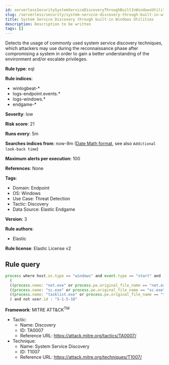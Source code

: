 ```yaml
---
id: serverlessSecuritySystemServiceDiscoveryThroughBuiltInWindowsUtilities
slug: /serverless/security/system-service-discovery-through-built-in-windows-utilities
title: System Service Discovery through built-in Windows Utilities
description: Description to be written
tags: []
---
```


<div id="system-service-discovery-through-built-in-windows-utilities"></div>

Detects the usage of commonly used system service discovery techniques, which attackers may use during the reconnaissance phase after compromising a system in order to gain a better understanding of the environment and/or escalate privileges.

**Rule type**: eql

**Rule indices**: 

* winlogbeat-*
* logs-endpoint.events.*
* logs-windows.*
* endgame-*

**Severity**: low

**Risk score**: 21

**Runs every**: 5m

**Searches indices from**: now-9m ([Date Math format](((ref))/common-options.html#date-math), see also <DocLink id="serverlessSecurityRulesUiCreate" section="set-the-rules-schedule">`Additional look-back time`</DocLink>)

**Maximum alerts per execution**: 100

**References**: None

**Tags**: 

* Domain: Endpoint
* OS: Windows
* Use Case: Threat Detection
* Tactic: Discovery
* Data Source: Elastic Endgame

**Version**: 3

**Rule authors**: 

* Elastic

**Rule license**: Elastic License v2

## Rule query

```js
process where host.os.type == "windows" and event.type == "start" and
  (
  ((process.name: "net.exe" or process.pe.original_file_name == "net.exe" or (process.name : "net1.exe" and not process.parent.name : "net.exe")) and process.args : ("start", "use") and process.args_count == 2) or
  ((process.name: "sc.exe" or process.pe.original_file_name == "sc.exe") and process.args: ("query", "q*")) or
  ((process.name: "tasklist.exe" or process.pe.original_file_name == "tasklist.exe") and process.args: "/svc")
  ) and not user.id : "S-1-5-18"

```

**Framework**: MITRE ATT&CK<sup>TM</sup>

* Tactic:
    * Name: Discovery
    * ID: TA0007
    * Reference URL: https://attack.mitre.org/tactics/TA0007/
* Technique:
    * Name: System Service Discovery
    * ID: T1007
    * Reference URL: https://attack.mitre.org/techniques/T1007/

